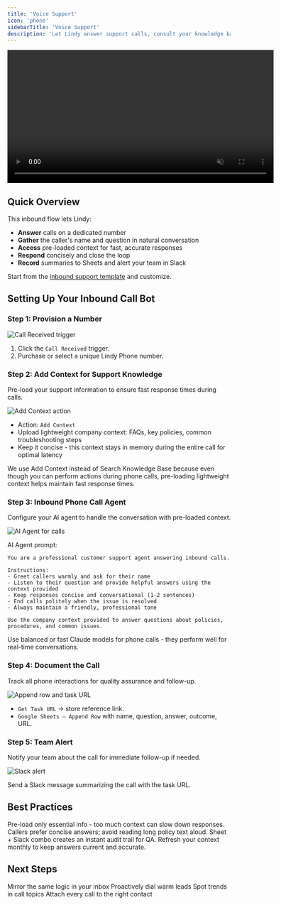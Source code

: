 ```yaml
---
title: 'Voice Support'
icon: 'phone'
sidebarTitle: 'Voice Support'
description: 'Let Lindy answer support calls, consult your knowledge base, and log every interaction.'
---
```


<div style={{ display: 'flex', justifyContent: 'center', margin: '2rem 0' }}>
  <div className="video-card">
    <video
      src="https://lindy-docs-content.nyc3.digitaloceanspaces.com/Human%20in%20Loop.mp4"
      width="600"
      autoPlay
      muted
      loop
      playsInline
      style={{ display: 'block', width: '100%', borderRadius: '16px' }}
    />
  </div>
</div>

## Quick Overview

This inbound flow lets Lindy:

- **Answer** calls on a dedicated number  
- **Gather** the caller's name and question in natural conversation  
- **Access** pre-loaded context for fast, accurate responses  
- **Respond** concisely and close the loop  
- **Record** summaries to Sheets and alert your team in Slack  

Start from the [inbound support template](https://chat.lindy.ai/home/?templateId=6875ad458aeebd9c66a8b3b5) and customize.

## Setting Up Your Inbound Call Bot

### Step 1: Provision a Number

<Frame>
  <img src="/lindy-brand-assets/voice-support-trigger.png" alt="Call Received trigger" />
</Frame>

1. Click the `Call Received` trigger.  
2. Purchase or select a unique Lindy Phone number.

### Step 2: Add Context for Support Knowledge

Pre-load your support information to ensure fast response times during calls.

<Frame>
  <img src="/lindy-brand-assets/voice-support-context.png" alt="Add Context action" />
</Frame>

- Action: `Add Context`
- Upload lightweight company context: FAQs, key policies, common troubleshooting steps
- Keep it concise - this context stays in memory during the entire call for optimal latency

<Tip>
We use Add Context instead of Search Knowledge Base because even though you can perform actions during phone calls, pre-loading lightweight context helps maintain fast response times.
</Tip>

### Step 3: Inbound Phone Call Agent

Configure your AI agent to handle the conversation with pre-loaded context.

<Frame>
  <img src="/lindy-brand-assets/voice-support-agent.png" alt="AI Agent for calls" />
</Frame>

AI Agent prompt:

```
You are a professional customer support agent answering inbound calls.

Instructions:
- Greet callers warmly and ask for their name
- Listen to their question and provide helpful answers using the context provided
- Keep responses concise and conversational (1-2 sentences)
- End calls politely when the issue is resolved
- Always maintain a friendly, professional tone

Use the company context provided to answer questions about policies, procedures, and common issues.
```

<Tip> 
Use balanced or fast Claude models for phone calls - they perform well for real-time conversations.
</Tip> 

### Step 4: Document the Call

Track all phone interactions for quality assurance and follow-up.

<Frame>
  <img src="/lindy-brand-assets/voice-support-log.png" alt="Append row and task URL" />
</Frame>

- `Get Task URL` → store reference link.  
- `Google Sheets – Append Row` with name, question, answer, outcome, URL.

### Step 5: Team Alert

Notify your team about the call for immediate follow-up if needed.

<Frame>
  <img src="/lindy-brand-assets/voice-support-alert.png" alt="Slack alert" />
</Frame>

Send a Slack message summarizing the call with the task URL.

## Best Practices

<AccordionGroup>
  <Accordion title="Keep Context Lightweight">
    Pre-load only essential info - too much context can slow down responses.
  </Accordion>
  
  <Accordion title="Keep Replies Short">
    Callers prefer concise answers; avoid reading long policy text aloud.
  </Accordion>
  
  <Accordion title="Log Everything">
    Sheet + Slack combo creates an instant audit trail for QA.
  </Accordion>
  
  <Accordion title="Update Context Regularly">
    Refresh your context monthly to keep answers current and accurate.
  </Accordion>
</AccordionGroup>

## Next Steps

<CardGroup cols={2}>
  <Card title="Smart Support Email" href="/tutorials/smart-support" icon="life-ring">
    Mirror the same logic in your inbox
  </Card>
  <Card title="Outbound Call Bot" href="/tutorials/outbound-calling" icon="paper-plane">
    Proactively dial warm leads
  </Card>
  <Card title="Support Insights" href="/tutorials/support-insights" icon="chart-line">
    Spot trends in call topics
  </Card>
  <Card title="CRM Auto-Log" href="/tutorials/crm-auto-log" icon="database">
    Attach every call to the right contact
  </Card>
</CardGroup>